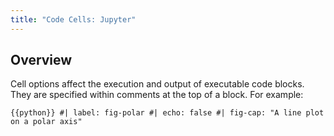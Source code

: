```yaml
---
title: "Code Cells: Jupyter"
---
```


## Overview

Cell options affect the execution and output of executable code blocks. They are specified within comments at the top of a block. For example:

``` {{python}}
#| label: fig-polar
#| echo: false
#| fig-cap: "A line plot on a polar axis"
```
